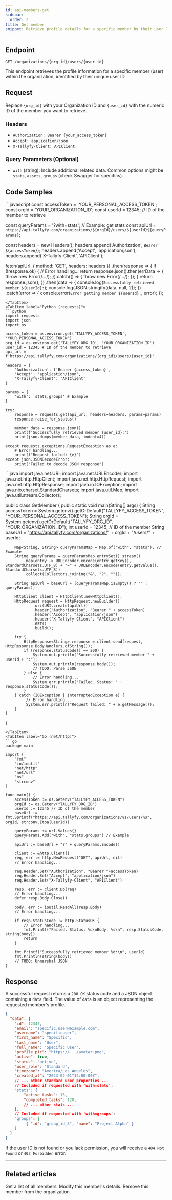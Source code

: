 ```yaml
---
id: api-members-get
sidebar:
  order: 3
title: Get member
snippet: Retrieve profile details for a specific member by their user ID.
---
```



## Endpoint

`GET /organizations/{org_id}/users/{user_id}`

This endpoint retrieves the profile information for a specific member (user) within the organization, identified by their unique user ID.

## Request

Replace `{org_id}` with your Organization ID and `{user_id}` with the numeric ID of the member you want to retrieve.

### Headers

-   `Authorization: Bearer {your_access_token}`
-   `Accept: application/json`
-   `X-Tallyfy-Client: APIClient`

### Query Parameters (Optional)

-   `with` (string): Include additional related data. Common options might be `stats`, `assets`, `groups` (check Swagger for specifics).

## Code Samples

<Tabs>
<TabItem label="JavaScript (fetch)">
```javascript
const accessToken = 'YOUR_PERSONAL_ACCESS_TOKEN';
const orgId = 'YOUR_ORGANIZATION_ID';
const userId = 12345; // ID of the member to retrieve

const queryParams = '?with=stats'; // Example: get stats
const apiUrl = `https://api.tallyfy.com/organizations/${orgId}/users/${userId}${queryParams}`;

const headers = new Headers();
headers.append('Authorization', `Bearer ${accessToken}`);
headers.append('Accept', 'application/json');
headers.append('X-Tallyfy-Client', 'APIClient');

fetch(apiUrl, {
    method: 'GET',
    headers: headers
})
.then(response => {
    if (!response.ok) {
        // Error handling...
        return response.json().then(errData => { throw new Error(/*...*/); }).catch(() => { throw new Error(/*...*/); });
    }
    return response.json();
})
.then(data => {
    console.log(`Successfully retrieved member ${userId}:`);
    console.log(JSON.stringify(data, null, 2));
})
.catch(error => {
    console.error(`Error getting member ${userId}:`, error);
});
```
</TabItem>
<TabItem label="Python (requests)">
```python
import requests
import json
import os

access_token = os.environ.get('TALLYFY_ACCESS_TOKEN', 'YOUR_PERSONAL_ACCESS_TOKEN')
org_id = os.environ.get('TALLYFY_ORG_ID', 'YOUR_ORGANIZATION_ID')
user_id = 12345 # ID of the member to retrieve
api_url = f'https://api.tallyfy.com/organizations/{org_id}/users/{user_id}'

headers = {
    'Authorization': f'Bearer {access_token}',
    'Accept': 'application/json',
    'X-Tallyfy-Client': 'APIClient'
}

params = {
    'with': 'stats,groups' # Example
}

try:
    response = requests.get(api_url, headers=headers, params=params)
    response.raise_for_status()

    member_data = response.json()
    print(f'Successfully retrieved member {user_id}:')
    print(json.dumps(member_data, indent=4))

except requests.exceptions.RequestException as e:
    # Error handling...
    print(f"Request failed: {e}")
except json.JSONDecodeError:
    print("Failed to decode JSON response")
```
</TabItem>
<TabItem label="Java (HttpClient)">
```java
import java.net.URI;
import java.net.URLEncoder;
import java.net.http.HttpClient;
import java.net.http.HttpRequest;
import java.net.http.HttpResponse;
import java.io.IOException;
import java.nio.charset.StandardCharsets;
import java.util.Map;
import java.util.stream.Collectors;

public class GetMember {
    public static void main(String[] args) {
        String accessToken = System.getenv().getOrDefault("TALLYFY_ACCESS_TOKEN", "YOUR_PERSONAL_ACCESS_TOKEN");
        String orgId = System.getenv().getOrDefault("TALLYFY_ORG_ID", "YOUR_ORGANIZATION_ID");
        int userId = 12345; // ID of the member
        String baseUrl = "https://api.tallyfy.com/organizations/" + orgId + "/users/" + userId;

        Map<String, String> queryParamsMap = Map.of("with", "stats"); // Example
        String queryParams = queryParamsMap.entrySet().stream()
            .map(entry -> URLEncoder.encode(entry.getKey(), StandardCharsets.UTF_8) + "=" + URLEncoder.encode(entry.getValue(), StandardCharsets.UTF_8))
            .collect(Collectors.joining("&", "?", ""));
        
        String apiUrl = baseUrl + (queryParamsMap.isEmpty() ? "" : queryParams);

        HttpClient client = HttpClient.newHttpClient();
        HttpRequest request = HttpRequest.newBuilder()
                .uri(URI.create(apiUrl))
                .header("Authorization", "Bearer " + accessToken)
                .header("Accept", "application/json")
                .header("X-Tallyfy-Client", "APIClient")
                .GET()
                .build();

        try {
            HttpResponse<String> response = client.send(request, HttpResponse.BodyHandlers.ofString());
            if (response.statusCode() == 200) {
                System.out.println("Successfully retrieved member " + userId + ":");
                System.out.println(response.body());
                // TODO: Parse JSON
            } else {
                // Error handling...
                System.err.println("Failed. Status: " + response.statusCode());
            }
        } catch (IOException | InterruptedException e) {
             // Error handling...
             System.err.println("Request failed: " + e.getMessage());
        }
    }
}
```
</TabItem>
<TabItem label="Go (net/http)">
```go
package main

import (
	"fmt"
	"io/ioutil"
	"net/http"
	"net/url"
	"os"
    "strconv"
)

func main() {
	accessToken := os.Getenv("TALLYFY_ACCESS_TOKEN")
	orgId := os.Getenv("TALLYFY_ORG_ID")
    userId := 12345 // ID of the member
    baseUrl := fmt.Sprintf("https://api.tallyfy.com/organizations/%s/users/%s", orgId, strconv.Itoa(userId))

    queryParams := url.Values{}
    queryParams.Add("with", "stats,groups") // Example
    
    apiUrl := baseUrl + "?" + queryParams.Encode()

	client := &http.Client{}
	req, err := http.NewRequest("GET", apiUrl, nil)
    // Error handling...

	req.Header.Set("Authorization", "Bearer "+accessToken)
	req.Header.Set("Accept", "application/json")
	req.Header.Set("X-Tallyfy-Client", "APIClient")

	resp, err := client.Do(req)
    // Error handling...
	defer resp.Body.Close()

	body, err := ioutil.ReadAll(resp.Body)
    // Error handling...

	if resp.StatusCode != http.StatusOK {
        // Error handling...
		fmt.Printf("Failed. Status: %d\nBody: %s\n", resp.StatusCode, string(body))
		return
	}

	fmt.Printf("Successfully retrieved member %d:\n", userId)
	fmt.Println(string(body))
	// TODO: Unmarshal JSON
}
```
</TabItem>
</Tabs>

## Response

A successful request returns a `200 OK` status code and a JSON object containing a `data` field. The value of `data` is an object representing the requested member's profile.

```json
{
  "data": {
    "id": 12345,
    "email": "specific.user@example.com",
    "username": "specificuser",
    "first_name": "Specific",
    "last_name": "User",
    "full_name": "Specific User",
    "profile_pic": "https://.../avatar.png",
    "active": true,
    "status": "active",
    "user_role": "Standard",
    "timezone": "America/Los_Angeles",
    "created_at": "2023-02-01T12:00:00Z",
    // ... other standard user properties ...
    // Included if requested with 'with=stats':
    "stats": {
        "active_tasks": 15,
        "completed_tasks": 120,
        // ... other stats ...
    },
    // Included if requested with 'with=groups':
    "groups": [
         { "id": "group_id_3", "name": "Project Alpha" }
    ]
  }
}
```

If the user ID is not found or you lack permission, you will receive a `404 Not Found` or `403 Forbidden` error.

---


## Related articles
<CardGrid>
<LinkTitleCard header="<b>Members > List members</b>" href="./list-members/"> Get a list of all members. </LinkTitleCard>
<LinkTitleCard header="<b>Members > Update member</b>" href="./update-member/"> Modify this member's details. </LinkTitleCard>
<LinkTitleCard header="<b>Members > Remove member</b>" href="./remove-member/"> Remove this member from the organization. </LinkTitleCard>
</CardGrid>